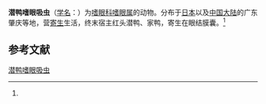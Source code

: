 {{Speciesbox
| name = 潜鸭嗜眼吸虫
| status = 
| status_system = 
| image = 
| genus = Philophthalmus
| species = nyrocae
| authority = (Yamaguti, 1934)<ref name='id10183'>{{cite web| url =http://www.bioinfo.cn/db05/BjdwSpecies.php?action=view&id=10183| title =潜鸭嗜眼吸虫| work =《中国动物物种编目数据库》| publisher =中国科学院微生物研究所| author =中国科学院动物研究所| accessdate =2009-04-16| deadurl =yes| archiveurl =https://web.archive.org/web/20160305042212/http://www.bioinfo.cn/db05/BjdwSpecies.php?action=view&id=10183| archivedate =2016-03-05}}</ref>
}}

'''潜鸭嗜眼吸虫'''（[[学名|学名]]：{{lang|la|''Philophthalmus nyrocae''}}）为[[嗜眼科|嗜眼科]][[嗜眼属|嗜眼属]]的动物。分布于[[日本|日本]]以及[[中国大陆|中国大陆]]的广东肇庆等地，营[[寄生|寄生]]生活，终末宿主红头潜鸭、家鸭，寄生在眼结膜囊。<ref name='id10183'/>

== 参考文献 ==
{{reflist}}

{{Wikispecies|Philophthalmus nyrocae}}
{{Taxonbar|from=Q15230477}}

[[Category:嗜眼属|潜鸭嗜眼吸虫]]


{{吸虫小作品}}
